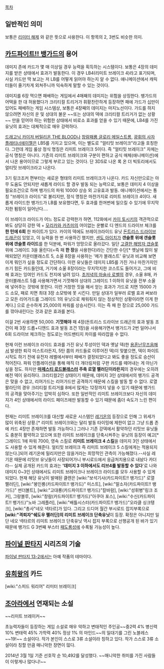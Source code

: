 [[목차]]

== 일반적인 의미 ==
보통은 [[리미터 해제]] 와 같은 뜻으로 사용한다.
이 항목의 2, 3번도 비슷한 의미.

== [[카드파이트!! 뱅가드]]의 용어 ==

데미지 존에 카드가 몇 매 이상일 경우 능력을 획득하는 시스템이다. 보통은 4장의 데미지를 받은 상태에서 효과가 발동한다. 이 경우 LB4(리미트 브레이크 4)라고 표기되며, 사실 카드만 딱 보고는 저 LB를 어떻게 읽어야 하는지 알 수 없다. 애니메이션에서 캐릭터들이 줄기차게 외쳐주니까 익숙하게 말할 수 있는 것이다.

데미지를 6장 먹으면 패배하는 게임에서 4매째의 데미지는 위험을 상징한다. 뱅가드의 어택을 한 대 허용했다가 크리티컬 트리거가 휘황찬란하게 등장하면 패에 가드가 십만이 있어도 패배하는 게임 시스템상, 보통은 4장째의 데미지는 마지노선이다. 가드를 하지 않으려면 자신의 운 및 상대의 불운 ~~또는 상대의 덱에 크리티컬 트리거가 없는 상황~~ 만을 믿어야 하는 위험한 상태에서 비로소 효과를 얻을 수 있기 때문에, LB4를 가진 유닛의 효과는 대체적으로 매우 강력하다.

[[드래고닉 카이저 버밀리온 THE BLOOD]]나 [[창람패룡 글로리 메일스트롬]], [[광휘의 사자 플래티너에이젤]]은 LB5를 가지고 있으며, 이는 별도로 "얼티밋 브레이크"라고들 호칭한다. 그런데 게임 룰상 정식 명칭은 리미트 브레이크 5이다. 즉 "얼티밋 브레이크" 자체는 공식 명칭은 아니다. 기존의 리미트 브레이크와 구분이 편하고 공식 매체(애니메이션)에서 나온 용어이므로 그렇게 부르고 있는 것이다. 단 3DS로 나온 록 온 더 빅토리에서도 얼티밋 브레이크라고 나온다.

3기 링크조커 편부터는 새로운 형태의 리미트 브레이크가 나온다. 카드 자신만으로는 아무 도움도 안되지만 새롭게 라이드 할 경우 발동 되는 능력으로, 보통은 데미지 4 이상을 필요조건으로 하며 뱅가드의 파워 10000 상승 외 고유효과 발동. 애니메이션에서는 통칭 "브레이크 라이드"로 불리지만, 정식 명칭은 마찬가지로 리미트 브레이크 4이다. 새롭게 라이드한 뱅가드가 LB를 보유했다면, 두 효과를 한꺼번에 일으킬 수 있기에 무지막지한 펌핑이 일어난다….

이 브레이크 라이드가 어느 정도로 강력한가 하면, 112화에서 [[카이 토시키]]의 객관적으로 봐도 상당히 강한 덱 + [[모리카와 카츠미]]의 어이없는 운빨로 디 엔드의 드라이브 체크를 '''한 턴에 6회''' 한 파이트가 있다. 카이의 덱에도 브레이크라이드 유닛 [[돈트리스 드라이브 드래곤]]이 있었고, 이 능력을 한 번 사용하긴 했지만, [[센도 아이치]]가 '''갠슬롯 위에 갠슬롯 위에 갠슬롯 라이드'''를 한 덕분에, 파워가 엉망으로 올라갔다.
일단 [[고결한 해방자 갠슬롯]] 위에 그레이드 3을 올린다(=즉 패 '''한 장'''을 사용한다)라는 간단한 수단[* 옛날에 많이 발매되었던 카운터블래스트 5, 소울 8장을 사용하는 '메가 블래스트' 유닛과 비교해 보면 이게 뭐인가 싶을 정도로 간단하다. 이런 유닛들은 데미지 LB5를 가진 거나 마찬가지인 쓰기 힘든 카드들인데, 거기에 소울 8장이라는 무지막지한 코스트도 들어가고, 그에 비해 효과는 잉여인 카드도 천지에 널려 있다. [[초저녁의 마술사 로벨]]의 경우, 소울 8매, 카운터블래스트 5를 사용해가면서 기껏해야 상대의 그레이드 1 이하의 유닛을 전부 소울에 넣어주는 것밖에 못한다. 이런 거창한 짓을 해서 얻는 효과가 가드로 치면 15000 가드 소모, 패로 치면 최대 3장 소모밖에 못 시킨다. 만일 상대가 일부러 로벨 효과 써보라고 모든 리어가드를 그레이드 1의 유닛으로 채워줘지 않는 정상적인 상황이라면 이게 한계다.] 으로 순수하게 25,000의 파워를 상승시킨다. 이는 즉 패 한 장으로 25,000 가드를 깎아내린다는 것과 같은 효과를 본다.

이걸 2번 사용하면 50,000. '''기껏해야''' 패 4장(돈트리스 드라이브 드래곤의 효과 발동 조건이 패 3장 드롭+디엔드 효과 발동 조건 1장)을 사용해가면서 뱅가드가 2번 일어나서 6회 드라이브 체크하는 정도로는 어드밴티지 차이를 따라잡을 수 없다.

현재 이런 브레이크 라이드 효과를 가진 유닛 투성이인 덱과 옛날 덱(한 [[용혼난무]]즈음해서 발생한 퇴각 미스트라든지, 5탄 쯤의 카드들로 이루어진 덱)이 맞붙으면, 덱이 파이트 시작도 하기 전에 유전자 레벨에서부터 패배가 결정되었다고 봐도 좋을 정도로 승산이 적어진다. 파워 인플레이션을 통해 매직 더 개더링처럼 구판 카드를 떼어내는 게 아닌가 싶을 정도. 하지만 '''[[마제스티 로드블래스터]] 주축 로열 팰러딘이라든지'''의 경우에는 오히려 예전 덱이 유리하다. 크리티컬2인 상태이기 때문에, 데미지 3인 상태에서의 뱅가드 공격은 맞을 수 없고, 리어가드는 리어가드만 공격하기 때문에 스킬을 발동 할 수 없다. 로열 팔라딘의 경우 크리티컬 트리거를 8에서 많게는 12장까지 넣을 수 있기 때문에 뱅가드의 공격을 맞아주기는 압박히 심하다. 또한 일반적인 리미트 브레이크보다 자신의 데미지가 4인 상태에서의 라이드 페이즈에만 발동할 수 있기 때문에 좀더 속도가 느린 편이다. 

현재는 리미트 브레이크를 대신할 새로운 시스템인 [[레기온]]의 등장으로 인해 그 위세가 많이 위축된 상황.[* 리미트 브레이크와는 달리 발동 타이밍에 제한이 없고 그냥 드롭 존에 카드 4장만 존재하면 발동 가능하다.] 그러나 기존 강덱에서 활약하던 리밋브 유닛들도 충분히 활약하고 있으며 또한 리미트 브레이크를 단축시켜주는 유닛의 등장이 예고[* 그레이드 1에 파워 7000, 영속 스킬로 '''리미트 브레이크 4 스킬'''을 데미지 3인 상태에서도 사용할 수 있게 해준다. 얼티밋 브레이크 즉 리미트 브레이크 5 스킬에게는 적용되지 않는다.]되어 레기온에 밀리지만은 않을거라는 희망적인 관측이 가능해졌다.--사실 레기온 때문에 리밋브 유닛들이 사장되어가니 부시로드에서 응급처치용으로 내놨다 카더라-- 실제 공개된 카드의 효과는 ''''데미지 3 이하에서도 리브4를 발동할 수 있다''''로 나와 데미지 0~3인 상태에서도 리미트 브레이크나 브레이크 라이드를 모두 사용할 수 있게 되었다. 현재 해당 유닛이 발매된 클렌은 [wiki:"보석기사(카드파이트!! 뱅가드)" 로열 팰러딘], [wiki:"봉인룡(카드파이트!! 뱅가드)" 미스트], [wiki:"말소자(카드파이트!! 뱅가드)" 썬더볼트], [wiki:"고대룡(카드파이트!! 뱅가드)"칼바람], [wiki:"성휘병"링크 조커], 그랑블루, [wiki:"창람(카드파이트!! 뱅가드)"아쿠아 포스], [wiki:"수신(카드파이트!! 뱅가드)"노바 그레플러], [wiki:"배틀시스터(카드파이트!! 뱅가드)"오라클 싱크탱크], [wiki:"총사"네오 넥타르]가 있다. 그리고 드디어 월간 부시로드 잡지부록으로 '''[wiki:"격퇴자"쉐도우 팰러딘]의 리미트 브레이크 단축유닛'''이 등장. 확정은 아니지만 일단 네오 넥타르의 리미트 브레이크 단축유닛 역시 잡지 부록으로 선행공개 된 바가 있기 때문에 뱅가드 G 3번째 부스터 [[패도룡성]]에 수록될 가능성이 높다.

== [[파이널 판타지]] 시리즈의 기술 ==

[[파이널 판타지 13-2]]에서는 아예 작품의 테마이다.

== [[유희왕]]의 카드 ==
[wiki:"스피드 워리어" 리미터 브레이크] 

== [[조아라]]에서 연재되는 소설 ==
~~리미트 브레이커~~

초능력자들이 등장하는 게임 소설로 매우 악하고 변태적인 주인공~~중2력 4% 병신력 10% 변태력 45% 가학력 40% 정상 1% 의 마인드~~의 일대기를 그린 노블레스~~19!~~ 소설이다. 작가 본인이 스스로 3류 소설이라 칭하고 있다. 작가 스스로 3류 소설이라 칭할 만큼 매니악한 장면이 많다.

2014년 3월 1일 기준 선호작 순 10,492를 달성했다. ~~매니악한 취미를 가진 사람들이 이렇게나 많다니!~~
